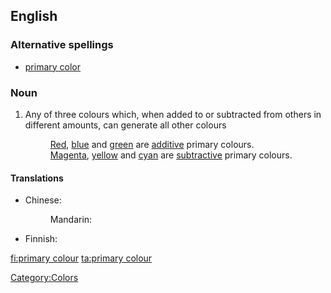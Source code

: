 ==English==

===Alternative spellings===
*[[primary color]]

===Noun===
{{wikipedia|primary color}}
{{en-noun|sg=[[primary]] [[colour]]}}

# Any of three colours which, when added to or subtracted from others in different amounts, can generate all other colours
#: [[red|Red]], [[blue]] and [[green]] are [[additive]] primary colours.
#: [[magenta|Magenta]], [[yellow]] and [[cyan]] are [[subtractive]] primary colours.

====Translations====
{{trans-top|any of three colours which can generate all other colours}}
* Chinese:
*: Mandarin: {{t-|cmn|原色|tr=yuánsè|sc=Hani}}
{{trans-mid}}
* Finnish: {{t-|fi|pääväri}}
{{trans-bottom}}

[[Category:Colors]]

[[fi:primary colour]]
[[ta:primary colour]]